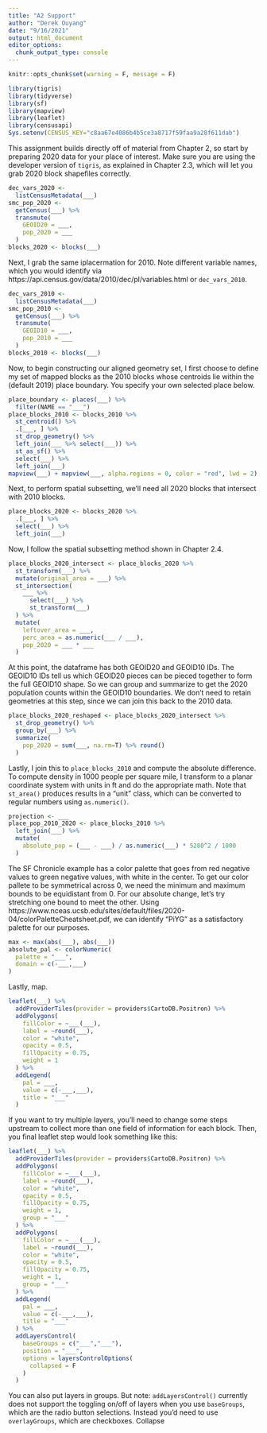 ```yaml
---
title: "A2 Support"
author: "Derek Ouyang"
date: "9/16/2021"
output: html_document
editor_options: 
  chunk_output_type: console
---
```

```r
knitr::opts_chunk$set(warning = F, message = F)
```
```r
library(tigris)
library(tidyverse)
library(sf)
library(mapview)
library(leaflet)
library(censusapi)
Sys.setenv(CENSUS_KEY="c8aa67e4086b4b5ce3a8717f59faa9a28f611dab")
```
This assignment builds directly off of material from Chapter 2, so start by preparing 2020 data for your place of interest. 
Make sure you are using the developer version of `tigris`, as explained in Chapter 2.3, which will let you grab 2020 block shapefiles correctly.
```r
dec_vars_2020 <-
  listCensusMetadata(___)
smc_pop_2020 <-
  getCensus(___) %>% 
  transmute(
    GEOID20 = ___,
    pop_2020 = ___
  )
blocks_2020 <- blocks(___)
```
Next, I grab the same iplacermation for 2010. Note different variable names, which you would identify via https://api.census.gov/data/2010/dec/pl/variables.html or `dec_vars_2010`.
```r
dec_vars_2010 <-
  listCensusMetadata(___)
smc_pop_2010 <-
  getCensus(___) %>% 
  transmute(
    GEOID10 = ___,
    pop_2010 = ___
  )
blocks_2010 <- blocks(___)
```
Now, to begin constructing our aligned geometry set, I first choose to define my set of mapped blocks as the 2010 blocks whose centroids lie within the (default 2019) place boundary. You specify your own selected place below.
```r
place_boundary <- places(___) %>% 
  filter(NAME == "___")
place_blocks_2010 <- blocks_2010 %>% 
  st_centroid() %>% 
  .[___, ] %>% 
  st_drop_geometry() %>% 
  left_join(___ %>% select(___)) %>% 
  st_as_sf() %>% 
  select(___) %>% 
  left_join(___)
mapview(___) + mapview(___, alpha.regions = 0, color = "red", lwd = 2)
```
Next, to perform spatial subsetting, we'll need all 2020 blocks that intersect with 2010 blocks.
```r
place_blocks_2020 <- blocks_2020 %>%
  .[___, ] %>% 
  select(___) %>% 
  left_join(___)
```
Now, I follow the spatial subsetting method shown in Chapter 2.4.
```r
place_blocks_2020_intersect <- place_blocks_2020 %>% 
  st_transform(___) %>% 
  mutate(original_area = ___) %>% 
  st_intersection(
    ___ %>%
      select(___) %>% 
      st_transform(___)
  ) %>% 
  mutate(
    leftover_area = ___,
    perc_area = as.numeric(___ / ___),
    pop_2020 = ___ * ___
  )
```
At this point, the dataframe has both GEOID20 and GEOID10 IDs. The GEOID10 IDs tell us which GEOID20 pieces can be pieced together to form the full GEOID10 shape. So we can group and summarize to get the 2020 population counts within the GEOID10 boundaries. We don't need to retain geometries at this step, since we can join this back to the 2010 data.
```r
place_blocks_2020_reshaped <- place_blocks_2020_intersect %>%
  st_drop_geometry() %>% 
  group_by(___) %>% 
  summarize(
    pop_2020 = sum(___, na.rm=T) %>% round()
  )
```
Lastly, I join this to `place_blocks_2010` and compute the absolute difference. To compute density in 1000 people per square mile, I transform to a planar coordinate system with units in ft and do the appropriate math. Note that `st_area()` produces results in a "unit" class, which can be converted to regular numbers using `as.numeric()`.
```r
projection <- ___
place_pop_2010_2020 <- place_blocks_2010 %>% 
  left_join(___) %>% 
  mutate(
    absolute_pop = (___ - ___) / as.numeric(___) * 5280^2 / 1000
  )
```
The SF Chronicle example has a color palette that goes from red negative values to green negative values, with white in the center. To get our color pallete to be symmetrical across 0, we need the minimum and maximum bounds to be equidistant from 0. For our absolute change, let's try stretching one bound to meet the other. Using https://www.nceas.ucsb.edu/sites/default/files/2020-04/colorPaletteCheatsheet.pdf, we can identify "PiYG" as a satisfactory palette for our purposes.
```r
max <- max(abs(___), abs(___))
absolute_pal <- colorNumeric(
  palette = "___",
  domain = c(-___,___)
)
```
Lastly, map.
```r
leaflet(___) %>% 
  addProviderTiles(provider = providers$CartoDB.Positron) %>% 
  addPolygons(
    fillColor = ~___(___),
    label = ~round(___),
    color = "white",
    opacity = 0.5,
    fillOpacity = 0.75,
    weight = 1
  ) %>% 
  addLegend(
    pal = ___,
    value = c(-___,___),
    title = "___"
  )
```
If you want to try multiple layers, you'll need to change some steps upstream to collect more than one field of information for each block. Then, you final leaflet step would look something like this:
```r
leaflet(___) %>% 
  addProviderTiles(provider = providers$CartoDB.Positron) %>% 
  addPolygons(
    fillColor = ~___(___),
    label = ~round(___),
    color = "white",
    opacity = 0.5,
    fillOpacity = 0.75,
    weight = 1,
    group = "___"
  ) %>% 
  addPolygons(
    fillColor = ~___(___),
    label = ~round(___),
    color = "white",
    opacity = 0.5,
    fillOpacity = 0.75,
    weight = 1,
    group = "___"
  ) %>% 
  addLegend(
    pal = ___,
    value = c(-___,___),
    title = "___"
  ) %>% 
  addLayersControl(
    baseGroups = c("___","___"),
    position = "___",
    options = layersControlOptions(
      collapsed = F
    )
  )
```
You can also put layers in groups. But note: `addLayersControl()` currently does not support the toggling on/off of layers when you use `baseGroups`, which are the radio button selections. Instead you'd need to use `overlayGroups`, which are checkboxes.
Collapse